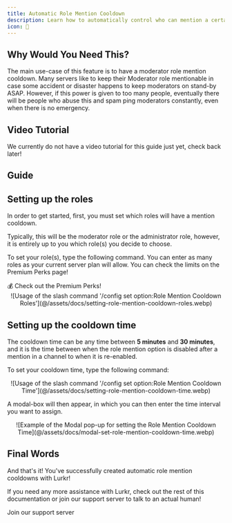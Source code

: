 ```yaml
---
title: Automatic Role Mention Cooldown
description: Learn how to automatically control who can mention a certain role!
icon: 👑
---
```



## Why Would You Need This?

The main use-case of this feature is to have a moderator role mention cooldown.
Many servers like to keep their Moderator role mentionable in case some accident or disaster happens to keep moderators
on stand-by ASAP. However, if this power is given to too many people, eventually there will be people who abuse this and
spam ping moderators constantly, even when there is no emergency.

## Video Tutorial

We currently do not have a video tutorial for this guide just yet, check back later!

## Guide

## Setting up the roles

In order to get started, first, you must set which roles will have a mention cooldown.

Typically, this will be the moderator role or the administrator role, however, it is entirely up to you which role(s) you decide to choose.

To set your role(s), type the following command. You can enter as many roles as your current server plan will allow.
You can check the limits on the Premium Perks page!

<Card href="/premium-perks" title="Premium Perks">	
	💰 Check out the Premium Perks!
</Card>

<center>
	![Usage of the slash command '/config set option:Role Mention Cooldown Roles'](@/assets/docs/setting-role-mention-cooldown-roles.webp)
</center>

## Setting up the cooldown time

The cooldown time can be any time between **5 minutes** and **30 minutes**, and it is the time between when the role mention option is disabled after a mention in a channel to when it is re-enabled.

To set your cooldown time, type the following command:

<center>
	![Usage of the slash command '/config set option:Role Mention Cooldown Time'](@/assets/docs/setting-role-mention-cooldown-time.webp)
</center>

A modal-box will then appear, in which you can then enter the time interval you want to assign.

<center>
	![Example of the Modal pop-up for setting the Role Mention Cooldown Time](@/assets/docs/modal-set-role-mention-cooldown-time.webp)
</center>

## Final Words

And that's it! You've successfully created automatic role mention cooldowns with Lurkr!

If you need any more assistance with Lurkr, check out the rest of this documentation or join our support server to talk to an actual human!

<Card href={SUPPORT_SERVER_INVITE} title="Discord">
    Join our support server
</Card>
